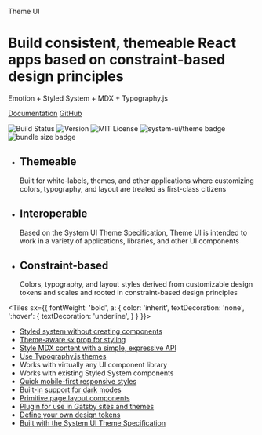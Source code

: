 


<Banner>

Theme UI

# Build consistent, themeable React apps based on constraint-based design principles

Emotion + Styled System + MDX + Typography.js

[Documentation](/getting-started)
[GitHub](https://github.com/system-ui/theme-ui)

![Build Status][circleci-badge]
![Version][version]
![MIT License][license]
![system-ui/theme badge][system-ui-badge]
![bundle size badge][size]

</Banner>

<Tiles>

- ## Themeable
  Built for white-labels, themes, and other applications
  where customizing colors, typography, and layout
  are treated as first-class citizens
- ## Interoperable
  Based on the System UI Theme Specification, Theme UI is intended
  to work in a variety of applications, libraries, and other UI components
- ## Constraint-based
  Colors, typography, and layout styles derived from customizable
  design tokens and scales and rooted in constraint-based design principles

</Tiles>

<Tiles
  sx={{
    fontWeight: 'bold',
    a: {
      color: 'inherit',
      textDecoration: 'none',
      ':hover': {
        textDecoration: 'underline',
      }
    }
  }}>

- [Styled system without creating components](/getting-started/#sx-prop)
- [Theme-aware `sx` prop for styling](/getting-started/#sx-prop)
- [Style MDX content with a simple, expressive API](/styling-mdx)
- [Use Typography.js themes](/styling-mdx/#typographyjs)
- Works with virtually any UI component library
- Works with existing Styled System components
- [Quick mobile-first responsive styles](/getting-started/#responsive-styles)
- [Built-in support for dark modes](/color-modes)
- [Primitive page layout components](/layout)
- [Plugin for use in Gatsby sites and themes](/gatsby-plugin)
- [Define your own design tokens](/theming)
- [Built with the System UI Theme Specification](/theme-spec)

</Tiles>

[circleci]: https://circleci.com/gh/system-ui/theme-ui
[circleci-badge]: https://flat.badgen.net/circleci/github/system-ui/theme-ui/master
[version]: https://flat.badgen.net/npm/v/theme-ui
[npm]: https://npmjs.com/package/theme-ui
[license]: https://flat.badgen.net/badge/license/MIT/blue
[system-ui-badge]: https://flat.badgen.net/badge/system-ui/theme/black
[size]: https://flat.badgen.net/bundlephobia/minzip/theme-ui
